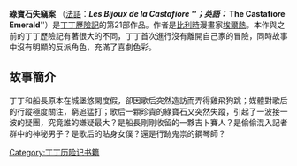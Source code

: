 {{Infobox graphic novel
|bgcolor= #4DE680
|title= 绿宝石失窃案
|foreigntitle={{lang|fr|Les Bijoux de la Castafiore}}
|image=
|noimage=yes
|alt=
|caption=
|publisher={{h-title|Casterman|卡斯特曼出版社}}
|date=1963
|series=[[丁丁历险记|丁丁历险记]]
|pages =62
|creators=[[埃尔热|埃尔热]]
|origlanguage= 法语
|origpublication={{h-title|Le Journal de Tintin|《丁丁杂志》}}
|origdate=1961年4月7日–1962年4月9日
|issues =
|origisbn=<!-- ISBN was not created until<sub>Subscript text</sub> 1965 -->
|transpublisher={{h-title|Methuen|梅休因出版社}}
|transdate=1963
|transisbn=<!-- ISBN was not created until 1965 -->
|translator={{plainlist|
*{{h-title|Leslie Lonsdale-Cooper|莱斯利·朗斯戴尔-库柏}}
*{{h-title|Michael Turner|迈克尔·特纳}}}}
|previssue=《[[丁丁在西藏|丁丁在西藏]]》（1960）
|nextissue=《[[714航班|714航班]]》（1968）
}}

'''綠寶石失竊案''' （[[法語|法語]]：''''' Les Bijoux de la Castafiore '''''；英語：''''' The Castafiore Emerald '''''）是[[丁丁歷險記|丁丁歷險記]]的第21部作品。作者是[[比利時|比利時]]漫畫家[[埃爾熱|埃爾熱]]。本作與之前的丁丁歷險記有著很大的不同，丁丁首次進行沒有離開自己家的冒險，同時故事中沒有明顯的反派角色，充滿了喜劇色彩。

== 故事簡介 ==
丁丁和船長原本在城堡悠閑度假，卻因歌后突然造訪而弄得雞飛狗跳；媒體對歌后的行蹤極度關注，窮追猛打；歌后一顆珍貴的綠寶石又突然失蹤，引起了一波接一波的疑團，究竟誰的嫌疑最大？是船長剛剛收留的一夥吉卜賽人？是偷偷混入記者群中的神秘男子？是歌后的貼身女僕？還是行跡鬼祟的鋼琴師？

{{丁丁歷險記}}
{{DEFAULTSORT:Castafiore Emerald }}
[[Category:丁丁历险记书籍|Category:丁丁历险记书籍]]